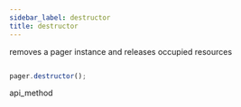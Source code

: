 ```yaml
---
sidebar_label: destructor
title: destructor
---
```



          


<Short>
 removes a pager instance and releases occupied resources



</Short>







~~~js

pager.destructor();


~~~
 api_method

<Descr>







</Descr>





